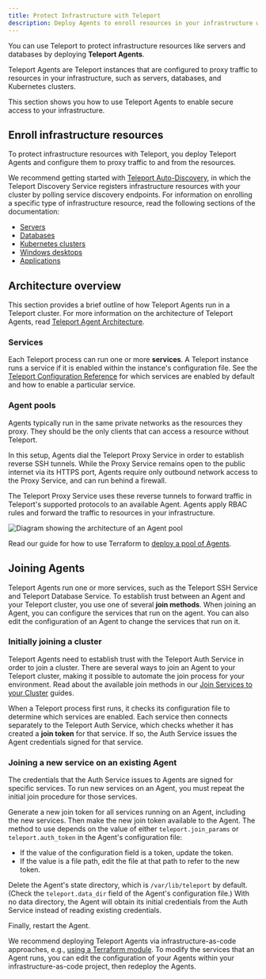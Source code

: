 ```yaml
---
title: Protect Infrastructure with Teleport
description: Deploy Agents to enroll resources in your infrastructure with Teleport. You can run multiple Teleport services per Agent.
---
```


You can use Teleport to protect infrastructure resources like servers and
databases by deploying **Teleport Agents**. 

Teleport Agents are Teleport instances that are configured to proxy traffic to
resources in your infrastructure, such as servers, databases, and Kubernetes
clusters. 

This section shows you how to use Teleport Agents to enable secure access to
your infrastructure.

## Enroll infrastructure resources

To protect infrastructure resources with Teleport, you deploy Teleport Agents
and configure them to proxy traffic to and from the resources.

We recommend getting started with [Teleport
Auto-Discovery](../auto-discovery/introduction.mdx), in which the Teleport
Discovery Service registers infrastructure resources with your cluster by
polling service discovery endpoints. For information on enrolling a specific
type of infrastructure resource, read the following sections of the
documentation:

- [Servers](../server-access/introduction.mdx)
- [Databases](../database-access/introduction.mdx)
- [Kubernetes clusters](../kubernetes-access/introduction.mdx)
- [Windows desktops](../desktop-access/introduction.mdx)
- [Applications](../application-access/introduction.mdx)

## Architecture overview

This section provides a brief outline of how Teleport Agents run in a Teleport
cluster. For more information on the architecture of Teleport Agents, read
[Teleport Agent Architecture](../architecture/agents.mdx).

### Services

Each Teleport process can run one or more **services**. A Teleport instance runs
a service if it is enabled within the instance's configuration file. See the
[Teleport Configuration
Reference](../reference/config.mdx#enabling-teleport-services) for which
services are enabled by default and how to enable a particular service.

### Agent pools

Agents typically run in the same private networks as the resources they proxy.
They should be the only clients that can access a resource without Teleport.

In this setup, Agents dial the Teleport Proxy Service in order to establish
reverse SSH tunnels. While the Proxy Service remains open to the public internet
via its HTTPS port, Agents require only outbound network access to the Proxy
Service, and can run behind a firewall.

The Teleport Proxy Service uses these reverse tunnels to forward traffic in
Teleport's supported protocols to an available Agent. Agents apply RBAC
rules and forward the traffic to resources in your infrastructure.

![Diagram showing the architecture of an Agent pool](../../img/agent-pool-diagram.png)

Read our guide for how to use Terraform to [deploy a pool of
Agents](deploy-agents-terraform.mdx). 

## Joining Agents

Teleport Agents run one or more services, such as the Teleport SSH Service and
Teleport Database Service. To establish trust between an Agent and your Teleport
cluster, you use one of several **join methods**. When joining an Agent, you can
configure the services that run on the agent. You can also edit the
configuration of an Agent to change the services that run on it.

### Initially joining a cluster

Teleport Agents need to establish trust with the Teleport Auth Service in order
to join a cluster. There are several ways to join an Agent to your Teleport
cluster, making it possible to automate the join process for your environment.
Read about the available join methods in our [Join Services to your
Cluster](./join-services-to-your-cluster.mdx) guides.

When a Teleport process first runs, it checks its configuration file to
determine which services are enabled. Each service then connects separately to
the Teleport Auth Service, which checks whether it has created a **join token**
for that service. If so, the Auth Service issues the Agent credentials signed
for that service. 

### Joining a new service on an existing Agent

The credentials that the Auth Service issues to Agents are signed for specific
services. To run new services on an Agent, you must repeat the initial join
procedure for those services.

Generate a new join token for all services running on an Agent, including the
new services. Then make the new join token available to the Agent. The method to
use depends on the value of either `teleport.join_params` or
`teleport.auth_token` in the Agent's configuration file:

- If the value of the configuration field is a token, update the token.
- If the value is a file path, edit the file at that path to refer to the new
  token.

Delete the Agent's state directory, which is `/var/lib/teleport` by default.
(Check the `teleport.data_dir` field of the Agent's configuration file.) With no
data directory, the Agent will obtain its initial credentials from the Auth
Service instead of reading existing credentials.

Finally, restart the Agent.

We recommend deploying Teleport Agents via infrastructure-as-code approaches,
e.g., [using a Terraform module](./deploy-agents-terraform.mdx). To modify the
services that an Agent runs, you can edit the configuration of your Agents
within your infrastructure-as-code project, then redeploy the Agents.


